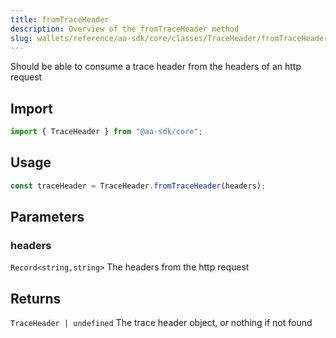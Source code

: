 ```yaml
---
title: fromTraceHeader
description: Overview of the fromTraceHeader method
slug: wallets/reference/aa-sdk/core/classes/TraceHeader/fromTraceHeader
---
```


Should be able to consume a trace header from the headers of an http request

## Import

```ts
import { TraceHeader } from "@aa-sdk/core";
```

## Usage

```ts
const traceHeader = TraceHeader.fromTraceHeader(headers);
```

## Parameters

### headers

`Record<string,string>`
The headers from the http request

## Returns

`TraceHeader | undefined`
The trace header object, or nothing if not found
